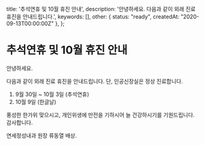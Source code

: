   title: '추석연휴 및 10월 휴진 안내',
  description: '안녕하세요. 다음과 같이 외래 진료 휴진을 안내드립니다.',
  keywords: [],
  other: { status: "ready", createdAt: "2020-09-13T00:00:00Z" },
};

# 추석연휴 및 10월 휴진 안내

안녕하세요.

다음과 같이 외래 진료 휴진을 안내드립니다. 단, 인공신장실은 정상 진료합니다.

   1. 9월 30일 ~ 10월 3일 (추석연휴)
   2. 10월 9일 (한글날)

풍성한 한가위 맞으시고, 개인위생에 만전을 기하시어 늘 건강하시기를 기원드립니다. 감사합니다.

연세정성내과 원장 류동열 배상.
